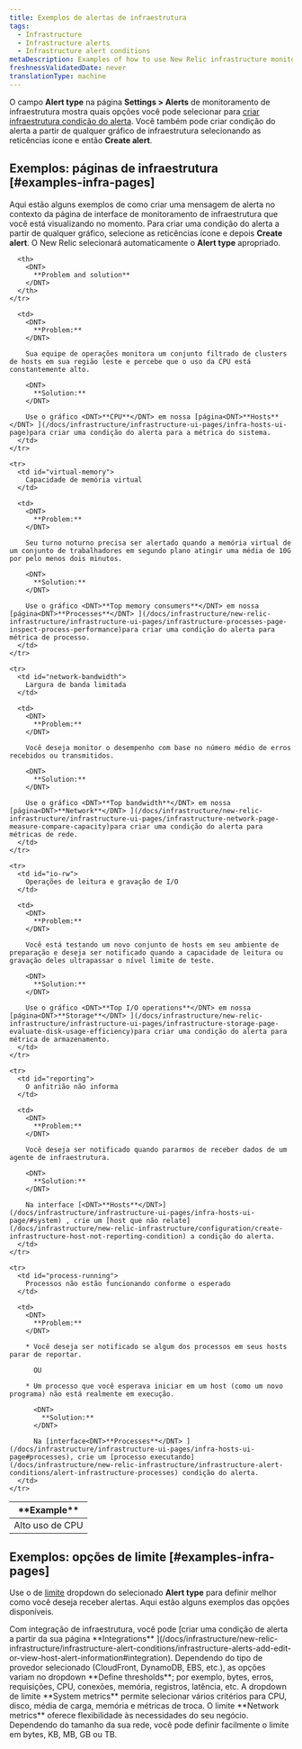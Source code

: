 ```yaml
---
title: Exemplos de alertas de infraestrutura
tags:
  - Infrastructure
  - Infrastructure alerts
  - Infrastructure alert conditions
metaDescription: Examples of how to use New Relic infrastructure monitoring to create alert conditions for your business needs.
freshnessValidatedDate: never
translationType: machine
---
```


O campo <DNT>**Alert type**</DNT> na página <DNT>**Settings &gt; Alerts**</DNT> de monitoramento de infraestrutura mostra quais opções você pode selecionar para [criar infraestrutura condição do alerta](/docs/infrastructure/new-relic-infrastructure/infrastructure-alert-conditions/infrastructure-alerts-add-edit-or-view-host-alert-information). Você também pode criar condição do alerta a partir de qualquer gráfico de infraestrutura selecionando as reticências <Icon name="fe-more-horizontal" /> ícone e então <DNT>**Create alert**</DNT>.

## Exemplos: páginas de infraestrutura [#examples-infra-pages]

Aqui estão alguns exemplos de como criar uma mensagem de alerta no contexto da página de interface de monitoramento de infraestrutura que você está visualizando no momento. Para criar uma condição do alerta a partir de qualquer gráfico, selecione as reticências <Icon name="fe-more-horizontal" /> ícone e depois <DNT>**Create alert**</DNT>. O New Relic selecionará automaticamente o <DNT>**Alert type**</DNT> apropriado.

<table>
  <thead>
    <tr>
      <th style={{ width: "200px" }}>
        <DNT>
          **Example**
        </DNT>
      </th>

      <th>
        <DNT>
          **Problem and solution**
        </DNT>
      </th>
    </tr>
  </thead>

  <tbody>
    <tr>
      <td id="cpu-usage">
        Alto uso de CPU
      </td>

      <td>
        <DNT>
          **Problem:**
        </DNT>

        Sua equipe de operações monitora um conjunto filtrado de clusters de hosts em sua região leste e percebe que o uso da CPU está constantemente alto.

        <DNT>
          **Solution:**
        </DNT>

        Use o gráfico <DNT>**CPU**</DNT> em nossa [página<DNT>**Hosts**</DNT> ](/docs/infrastructure/infrastructure-ui-pages/infra-hosts-ui-page)para criar uma condição do alerta para a métrica do sistema.
      </td>
    </tr>

    <tr>
      <td id="virtual-memory">
        Capacidade de memória virtual
      </td>

      <td>
        <DNT>
          **Problem:**
        </DNT>

        Seu turno noturno precisa ser alertado quando a memória virtual de um conjunto de trabalhadores em segundo plano atingir uma média de 10G por pelo menos dois minutos.

        <DNT>
          **Solution:**
        </DNT>

        Use o gráfico <DNT>**Top memory consumers**</DNT> em nossa [página<DNT>**Processes**</DNT> ](/docs/infrastructure/new-relic-infrastructure/infrastructure-ui-pages/infrastructure-processes-page-inspect-process-performance)para criar uma condição do alerta para métrica de processo.
      </td>
    </tr>

    <tr>
      <td id="network-bandwidth">
        Largura de banda limitada
      </td>

      <td>
        <DNT>
          **Problem:**
        </DNT>

        Você deseja monitor o desempenho com base no número médio de erros recebidos ou transmitidos.

        <DNT>
          **Solution:**
        </DNT>

        Use o gráfico <DNT>**Top bandwidth**</DNT> em nossa [página<DNT>**Network**</DNT> ](/docs/infrastructure/new-relic-infrastructure/infrastructure-ui-pages/infrastructure-network-page-measure-compare-capacity)para criar uma condição do alerta para métricas de rede.
      </td>
    </tr>

    <tr>
      <td id="io-rw">
        Operações de leitura e gravação de I/O
      </td>

      <td>
        <DNT>
          **Problem:**
        </DNT>

        Você está testando um novo conjunto de hosts em seu ambiente de preparação e deseja ser notificado quando a capacidade de leitura ou gravação deles ultrapassar o nível limite de teste.

        <DNT>
          **Solution:**
        </DNT>

        Use o gráfico <DNT>**Top I/O operations**</DNT> em nossa [página<DNT>**Storage**</DNT> ](/docs/infrastructure/new-relic-infrastructure/infrastructure-ui-pages/infrastructure-storage-page-evaluate-disk-usage-efficiency)para criar uma condição do alerta para métrica de armazenamento.
      </td>
    </tr>

    <tr>
      <td id="reporting">
        O anfitrião não informa
      </td>

      <td>
        <DNT>
          **Problem:**
        </DNT>

        Você deseja ser notificado quando pararmos de receber dados de um agente de infraestrutura.

        <DNT>
          **Solution:**
        </DNT>

        Na interface [<DNT>**Hosts**</DNT>](/docs/infrastructure/infrastructure-ui-pages/infra-hosts-ui-page/#system) , crie um [host que não relate](/docs/infrastructure/new-relic-infrastructure/configuration/create-infrastructure-host-not-reporting-condition) a condição do alerta.
      </td>
    </tr>

    <tr>
      <td id="process-running">
        Processos não estão funcionando conforme o esperado
      </td>

      <td>
        <DNT>
          **Problem:**
        </DNT>

        * Você deseja ser notificado se algum dos processos em seus hosts parar de reportar.

          OU

        * Um processo que você esperava iniciar em um host (como um novo programa) não está realmente em execução.

          <DNT>
            **Solution:**
          </DNT>

          Na [interface<DNT>**Processes**</DNT> ](/docs/infrastructure/infrastructure-ui-pages/infra-hosts-ui-page#processes), crie um [processo executando](/docs/infrastructure/new-relic-infrastructure/infrastructure-alert-conditions/alert-infrastructure-processes) condição do alerta.
      </td>
    </tr>
  </tbody>
</table>

## Exemplos: opções de limite [#examples-infra-pages]

Use o de [limite](/docs/alerts/new-relic-alerts/getting-started/alerts-glossary#alert-threshold) dropdown do selecionado <DNT>**Alert type**</DNT> para definir melhor como você deseja receber alertas. Aqui estão alguns exemplos das opções disponíveis.

<CollapserGroup>
  <Collapser id="integrations" title="Provedores de integração">
    Com integração de infraestrutura, você pode [criar uma condição de alerta a partir da sua página <DNT>**Integrations**</DNT> ](/docs/infrastructure/new-relic-infrastructure/infrastructure-alert-conditions/infrastructure-alerts-add-edit-or-view-host-alert-information#integration). Dependendo do tipo de provedor selecionado (CloudFront, DynamoDB, EBS, etc.), as opções variam no dropdown <DNT>**Define thresholds**</DNT>; por exemplo, bytes, erros, requisições, CPU, conexões, memória, registros, latência, etc.
  </Collapser>

  <Collapser id="system-thresholds" title="CPU, disco, carga média, memória, swap">
    A dropdown de limite <DNT>**System metrics**</DNT> permite selecionar vários critérios para CPU, disco, média de carga, memória e métricas de troca.
  </Collapser>

  <Collapser id="byte" title="Tamanho de bytes">
    O limite <DNT>**Network metrics**</DNT> oferece flexibilidade às necessidades do seu negócio. Dependendo do tamanho da sua rede, você pode definir facilmente o limite em bytes, KB, MB, GB ou TB.
  </Collapser>
</CollapserGroup>